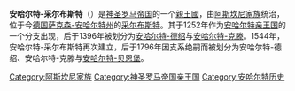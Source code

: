 {{noteTA|G1=德国地名}}
{{Infobox country
|native_name            = {{native name|de|Fürstentum Anhalt-Zerbst}}
|conventional_long_name = 安哈尔特-采尔布斯特亲王国
|common_name            = 安哈尔特-采尔布斯特
|
|image_flag             = <!--- Default: Flag of {{{common_name}}}.svg --->
|image_coat             = Blason Principauté d'Anhalt-Zerbst (XVIIIe siècle).svg
|symbol_type_article    = Coat of arms of Saxony-Anhalt
|symbol_type            = 18世纪的安哈尔特-采尔布斯特纹章
|image_map              = Map of Anhalt (1747-1793).svg
|image_map_caption      = 1747-1793年的[[安哈尔特亲王国|安哈尔特亲王国]]，橙色者为安哈尔特-采尔布斯特
|
|era                    = 中世纪
|status                 = Vassal
|empire                 = 神圣罗马帝国
|government_type        = [[親王國|親王國]]
|
|year_start             = 1252年
|year_end               = 1796
|life_span              = 1252–1396年<br /><br /><br />1544–1796年
|
|event_start            = 从[[安哈尔特亲王国|安哈尔特亲王国]]划出
|date_start             = 
|event1                 = 划分为[[安哈尔特-德绍|安哈尔特-德绍]]与[[安哈尔特-克滕|安哈尔特-克滕]]
|date_event1            = <br />1396年
|event2                 = 从[[安哈尔特-德绍|安哈尔特-德绍]]划出
|date_event2            = <br />1544年
|event3                 = 划分{{smallsup|1}}
|date_event3            = 1603年
|event4                 = 划分{{smallsup|2}}
|date_event4            = 1667年
|event_end              = 划分为[[安哈尔特-德绍|安哈尔特-德绍]]、[[安哈尔特-克滕|安哈尔特-克滕]]与[[安哈尔特-贝恩堡|安哈尔特-贝恩堡]]
|date_end               = 
|event_post             = [[安哈尔特公国|安哈尔特公国]]重建
|date_post              = <br />1863年
|
|p1                     = 安哈尔特亲王国
|image_p1               = [[File:Wappen_Anhalt.svg|x20px]]
|s1                     = 安哈尔特-德绍
|flag_s1                = Flag green white 5x3.svg
|s2                     = 安哈尔特-克滕
|flag_s2                = Flag green white 5x3.svg
|s3                     = 安哈尔特-贝恩堡
|flag_s3                = Flag green white 5x3.svg
|
|capital                = [[采尔布斯特|采尔布斯特]]
|common_languages       = [[上薩克森德語|上薩克森德語]]
|
|footnotes              = 1：1603年，安哈尔特-采尔布斯特划为[[安哈尔特-德绍|安哈尔特-德绍]]、[[安哈尔特-贝恩堡|安哈尔特-贝恩堡]]、[[安哈尔特-普勒茨考|安哈尔特-普勒茨考]]与[[安哈尔特-克滕|安哈尔特-克滕]]。<br>2：1667年，安哈尔特-采尔布斯特划为安哈尔特-米林根（Anhalt-Mühlingen）与[[安哈尔特-多恩堡|安哈尔特-多恩堡]]。
}}
'''安哈尔特-采尔布斯特'''（{{lang-de|Anhalt-Zerbst}}）是[[神圣罗马帝国|神圣罗马帝国]]的一个[[親王國|親王國]]，由[[阿斯坎尼家族|阿斯坎尼家族]]统治，位于今[[德国|德国]][[萨克森-安哈尔特|萨克森-安哈尔特州]]的[[采尔布斯特|采尔布斯特]]。其于1252年作为[[安哈尔特亲王国|安哈尔特亲王国]]的一个分支出现，后于1396年被划分为[[安哈尔特-德绍|安哈尔特-德绍]]与[[安哈尔特-克滕|安哈尔特-克滕]]。1544年，安哈尔特-采尔布斯特再次建立，后于1796年因支系绝嗣而被划分为安哈尔特-德绍、安哈尔特-克滕与[[安哈尔特-贝恩堡|安哈尔特-贝恩堡]]。

{{上萨克森行政圈}}
[[Category:阿斯坎尼家族|Category:阿斯坎尼家族]]
[[Category:神圣罗马帝国亲王国|Category:神圣罗马帝国亲王国]]
[[Category:安哈尔特历史|Category:安哈尔特历史]]